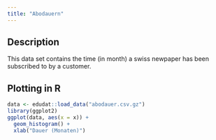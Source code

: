 ```yaml
---
title: "Abodauern"
---
```


## Description

This data set contains the time (in month) a swiss newpaper has been subscribed to by a customer. 

## Plotting in R

```r
data <- edudat::load_data("abodauer.csv.gz")
library(ggplot2)
ggplot(data, aes(x = x)) +
  geom_histogram() + 
  xlab("Dauer (Monaten)") 
```